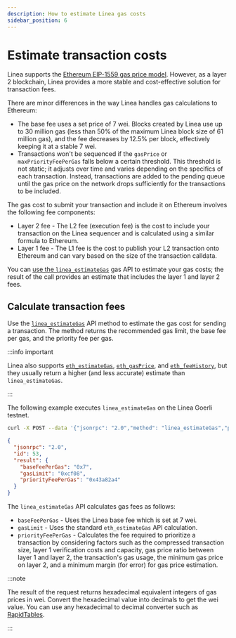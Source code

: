 ```yaml
---
description: How to estimate Linea gas costs
sidebar_position: 6
---
```



# Estimate transaction costs

Linea supports the [Ethereum EIP-1559 gas price model](https://ethereum.org/developers/docs/gas). However, as a
layer 2 blockchain, Linea provides a more stable and cost-effective solution for transaction fees.

There are minor differences in the way Linea handles gas calculations to Ethereum:

- The base fee uses a set price of 7 wei. Blocks created by Linea use up to 30 million gas
    (less than 50% of the maximum Linea block size of 61 million gas), and the fee decreases by 12.5% per block, effectively
    keeping it at a stable 7 wei.
- Transactions won't be sequenced if the `gasPrice` or `maxPriorityFeePerGas` falls below a certain threshold. This threshold
    is not static; it adjusts over time and varies depending on the specifics of each transaction. Instead, transactions
    are added to the pending queue until the gas price on the network drops sufficiently for the transactions to be included.

The gas cost to submit your transaction and include it on Ethereum involves the following fee components:

- Layer 2 fee - The L2 fee (execution fee) is the cost to include your transaction on the Linea sequencer and is calculated
    using a similar formula to Ethereum. 
- Layer 1 fee - The L1 fee is the cost to publish your L2 transaction onto Ethereum and can vary based on the size
    of the transaction calldata.

You can [use the `linea_estimateGas`](../reference/api/linea-estimategas.mdx) gas API to estimate your gas costs; the result of the
call provides an estimate that includes the layer 1 and layer 2 fees.

## Calculate transaction fees

Use the [`linea_estimateGas`](../reference/api/linea-estimategas.mdx) API method to estimate the gas cost for sending a
transaction. The method returns the recommended gas limit, the base fee per gas, and the priority fee per gas.

:::info important

Linea also supports [`eth_estimateGas`](https://docs.infura.io/api/networks/linea/json-rpc-methods/eth_estimategas),
[`eth_gasPrice`](https://docs.infura.io/api/networks/linea/json-rpc-methods/eth_gasprice), and
[`eth_feeHistory`](https://docs.infura.io/api/networks/linea/json-rpc-methods/eth_feehistory), but they usually return
a higher (and less accurate) estimate than `linea_estimateGas`.

:::

The following example executes `linea_estimateGas` on the Linea Goerli testnet.

<Tabs className="my-tabs">
  <TabItem value="curl" label="curl" default>

```bash
curl -X POST --data '{"jsonrpc": "2.0","method": "linea_estimateGas","params": [{"from": "0xFE3B557E8Fb62b89F4916B721be55cEb828dBd73","value": "0x1","gasPrice":"0x100000000","gas":"0x21000"}],"id": 53}' https://rpc.goerli.linea.build
```

</TabItem>
<TabItem value="result" label="Result">

```json
{
  "jsonrpc": "2.0",
  "id": 53,
  "result": {
    "baseFeePerGas": "0x7",
    "gasLimit": "0xcf08",
    "priorityFeePerGas": "0x43a82a4"
  }
}
```

  </TabItem>
</Tabs>

The `linea_estimateGas` API calculates gas fees as follows:

- `baseFeePerGas` - Uses the Linea base fee which is set at 7 wei.
- `gasLimit` - Uses the standard `eth_estimateGas` API calculation.
- `priorityFeePerGas` - Calculates the fee required to prioritize a transaction by considering factors such as the
    compressed transaction size, layer 1 verification costs and capacity, gas price ratio between layer 1 and
    layer 2, the transaction's gas usage, the minimum gas price on layer 2, and a minimum
    margin (for error) for gas price estimation.

:::note

The result of the request returns hexadecimal equivalent integers of gas prices in wei. Convert the hexadecimal value into
decimals to get the wei value. You can use any hexadecimal to decimal converter such as
[RapidTables](https://www.rapidtables.com/convert/number/hex-to-decimal.html).

:::